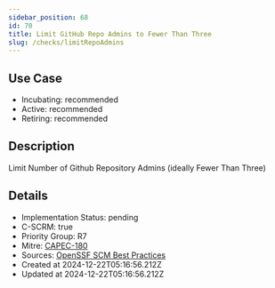 ```yaml
---
sidebar_position: 68
id: 70
title: Limit GitHub Repo Admins to Fewer Than Three
slug: /checks/limitRepoAdmins
---
```


## Use Case
<!-- LEVELS:START -->
- Incubating: recommended
- Active: recommended
- Retiring: recommended
<!-- LEVELS:END -->

<!-- DESCRIPTION:START -->
## Description
Limit Number of Github Repository Admins (ideally Fewer Than Three)
<!-- DESCRIPTION:END -->

<!-- DETAILS:START -->
## Details
- Implementation Status: pending
- C-SCRM: true
- Priority Group: R7
- Mitre: [CAPEC-180](https://capec.mitre.org/data/definitions/180.html)
- Sources: [OpenSSF SCM Best Practices](https://best.openssf.org/SCM-BestPractices/github/repository/repository_has_too_many_admins.html)
- Created at 2024-12-22T05:16:56.212Z
- Updated at 2024-12-22T05:16:56.212Z
<!-- DETAILS:END -->
